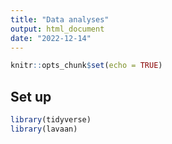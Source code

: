```yaml
---
title: "Data analyses"
output: html_document
date: "2022-12-14"
---
```


```r
knitr::opts_chunk$set(echo = TRUE)
```

## Set up
```r
library(tidyverse)
library(lavaan)
```

